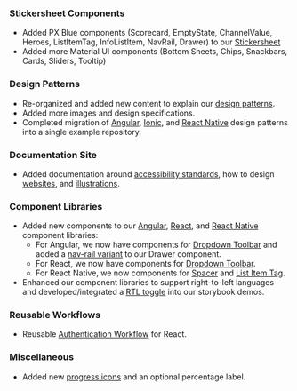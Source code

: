 ### Stickersheet Components

-   Added PX Blue components (Scorecard, EmptyState, ChannelValue, Heroes, ListItemTag, InfoListItem, NavRail, Drawer) to our [Stickersheet](https://www.figma.com/community/file/852558784352181868)
-   Added more Material UI components (Bottom Sheets, Chips, Snackbars, Cards, Sliders, Tooltip)

### Design Patterns

-   Re-organized and added new content to explain our [design patterns](/patterns).
-   Added more images and design specifications.
-   Completed migration of [Angular](https://github.com/pxblue/angular-design-patterns), [Ionic](https://github.com/pxblue/ionic-design-patterns), and [React Native](https://github.com/pxblue/react-native-design-patterns) design patterns into a single example repository.

### Documentation Site

-   Added documentation around [accessibility standards](/design/accessibility), how to design [websites](/design/websites), and [illustrations](/style/illustrations).

### Component Libraries

-   Added new components to our [Angular](https://pxblue-components.github.io/angular), [React](https://pxblue-components.github.io/react), and [React Native](https://pxblue-components.github.io/react-native) component libraries:
    -   For Angular, we now have components for [Dropdown Toolbar](https://pxblue-components.github.io/angular/?path=/info/components-dropdown-toolbar--readme) and added a [nav-rail variant](https://pxblue-components.github.io/angular/?path=/story/components-drawer--with-a-nav-rail) to our Drawer component.
    -   For React, we now have components for [Dropdown Toolbar](https://pxblue-components.github.io/react/?path=/info/components-dropdown-toolbar--readme).
    -   For React Native, we now components for [Spacer](https://pxblue-components.github.io/react-native/?path=/info/components-documentation--spacer) and [List Item Tag](https://pxblue-components.github.io/react-native/?path=/info/components-documentation--list-item-tag).
-   Enhanced our component libraries to support right-to-left languages and developed/integrated a [RTL toggle](https://www.npmjs.com/package/@pxblue/storybook-rtl-addon) into our storybook demos.

### Reusable Workflows

-   Reusable [Authentication Workflow](https://www.npmjs.com/package/@pxblue/react-auth-workflow) for React.

### Miscellaneous

-   Added new [progress icons](https://github.com/pxblue/icons) and an optional percentage label.
